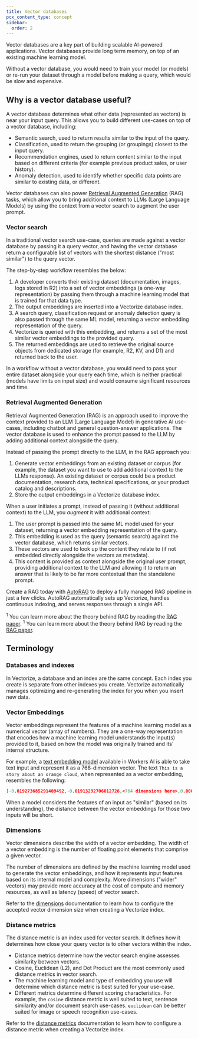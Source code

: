 ```yaml
---
title: Vector databases
pcx_content_type: concept
sidebar:
  order: 2
---
```


Vector databases are a key part of building scalable AI-powered applications. Vector databases provide long term memory, on top of an existing machine learning model.

Without a vector database, you would need to train your model (or models) or re-run your dataset through a model before making a query, which would be slow and expensive.

## Why is a vector database useful?

A vector database determines what other data (represented as vectors) is near your input query. This allows you to build different use-cases on top of a vector database, including:

- Semantic search, used to return results similar to the input of the query.
- Classification, used to return the grouping (or groupings) closest to the input query.
- Recommendation engines, used to return content similar to the input based on different criteria (for example previous product sales, or user history).
- Anomaly detection, used to identify whether specific data points are similar to existing data, or different.

Vector databases can also power [Retrieval Augmented Generation](https://arxiv.org/abs/2005.11401) (RAG) tasks, which allow you to bring additional context to LLMs (Large Language Models) by using the context from a vector search to augment the user prompt.

### Vector search

In a traditional vector search use-case, queries are made against a vector database by passing it a query vector, and having the vector database return a configurable list of vectors with the shortest distance ("most similar") to the query vector.

The step-by-step workflow resembles the below:

1. A developer converts their existing dataset (documentation, images, logs stored in R2) into a set of vector embeddings (a one-way representation) by passing them through a machine learning model that is trained for that data type.
2. The output embeddings are inserted into a Vectorize database index.
3. A search query, classification request or anomaly detection query is also passed through the same ML model, returning a vector embedding representation of the query.
4. Vectorize is queried with this embedding, and returns a set of the most similar vector embeddings to the provided query.
5. The returned embeddings are used to retrieve the original source objects from dedicated storage (for example, R2, KV, and D1) and returned back to the user.

In a workflow without a vector database, you would need to pass your entire dataset alongside your query each time, which is neither practical (models have limits on input size) and would consume significant resources and time.

### Retrieval Augmented Generation

Retrieval Augmented Generation (RAG) is an approach used to improve the context provided to an LLM (Large Language Model) in generative AI use-cases, including chatbot and general question-answer applications. The vector database is used to enhance the prompt passed to the LLM by adding additional context alongside the query.

Instead of passing the prompt directly to the LLM, in the RAG approach you:

1. Generate vector embeddings from an existing dataset or corpus (for example, the dataset you want to use to add additional context to the LLMs response). An existing dataset or corpus could be a product documentation, research data, technical specifications, or your product catalog and descriptions.
2. Store the output embeddings in a Vectorize database index.

When a user initiates a prompt, instead of passing it (without additional context) to the LLM, you _augment_ it with additional context:

1. The user prompt is passed into the same ML model used for your dataset, returning a vector embedding representation of the query.
2. This embedding is used as the query (semantic search) against the vector database, which returns similar vectors.
3. These vectors are used to look up the content they relate to (if not embedded directly alongside the vectors as metadata).
4. This content is provided as context alongside the original user prompt, providing additional context to the LLM and allowing it to return an answer that is likely to be far more contextual than the standalone prompt.

Create a RAG today with [AutoRAG](/autorag) to deploy a fully managed RAG pipeline in just a few clicks. AutoRAG automatically sets up Vectorize, handles continuous indexing, and serves responses through a single API.

<sup>1</sup> You can learn more about the theory behind RAG by reading the [RAG
paper](https://arxiv.org/abs/2005.11401).
<sup>1</sup> You can learn more about the theory behind RAG by reading the [RAG
paper](https://arxiv.org/abs/2005.11401).

## Terminology

### Databases and indexes

In Vectorize, a database and an index are the same concept. Each index you create is separate from other indexes you create. Vectorize automatically manages optimizing and re-generating the index for you when you insert new data.

### Vector Embeddings

Vector embeddings represent the features of a machine learning model as a numerical vector (array of numbers). They are a one-way representation that encodes how a machine learning model understands the input(s) provided to it, based on how the model was originally trained and its' internal structure.

For example, a [text embedding model](/workers-ai/models/#text-embeddings) available in Workers AI is able to take text input and represent it as a 768-dimension vector. The text `This is a story about an orange cloud`, when represented as a vector embedding, resembles the following:

```json
[-0.019273685291409492,-0.01913292706012726,<764 dimensions here>,0.0007094172760844231,0.043409910053014755]
```

When a model considers the features of an input as "similar" (based on its understanding), the distance between the vector embeddings for those two inputs will be short.

### Dimensions

Vector dimensions describe the width of a vector embedding. The width of a vector embedding is the number of floating point elements that comprise a given vector.

The number of dimensions are defined by the machine learning model used to generate the vector embeddings, and how it represents input features based on its internal model and complexity. More dimensions ("wider" vectors) may provide more accuracy at the cost of compute and memory resources, as well as latency (speed) of vector search.

Refer to the [dimensions](/vectorize/best-practices/create-indexes/#dimensions) documentation to learn how to configure the accepted vector dimension size when creating a Vectorize index.

### Distance metrics

The distance metric is an index used for vector search. It defines how it determines how close your query vector is to other vectors within the index.

- Distance metrics determine how the vector search engine assesses similarity between vectors.
- Cosine, Euclidean (L2), and Dot Product are the most commonly used distance metrics in vector search.
- The machine learning model and type of embedding you use will determine which distance metric is best suited for your use-case.
- Different metrics determine different scoring characteristics. For example, the `cosine` distance metric is well suited to text, sentence similarity and/or document search use-cases. `euclidean` can be better suited for image or speech recognition use-cases.

Refer to the [distance metrics](/vectorize/best-practices/create-indexes/#distance-metrics) documentation to learn how to configure a distance metric when creating a Vectorize index.
